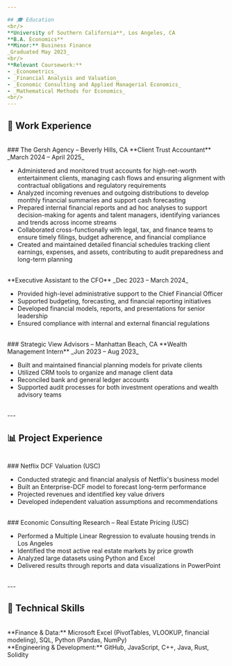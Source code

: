 ```yaml
---

## 🎓 Education
<br/>
**University of Southern California**, Los Angeles, CA  
**B.A. Economics**  
**Minor:** Business Finance  
_Graduated May 2023_
<br/>
**Relevant Coursework:**  
- _Econometrics_ 
- _Financial Analysis and Valuation_  
- _Economic Consulting and Applied Managerial Economics_  
- _Mathematical Methods for Economics_
<br/>
---
```


## 💼 Work Experience
<br/>
### The Gersh Agency – Beverly Hills, CA  
**Client Trust Accountant**  
_March 2024 – April 2025_

- Administered and monitored trust accounts for high-net-worth entertainment clients, managing cash flows and ensuring alignment with contractual obligations and regulatory requirements  
- Analyzed incoming revenues and outgoing distributions to develop monthly financial summaries and support cash forecasting 
- Prepared internal financial reports and ad hoc analyses to support decision-making for agents and talent managers, identifying variances and trends across income streams
- Collaborated cross-functionally with legal, tax, and finance teams to ensure timely filings, budget adherence, and financial compliance 
- Created and maintained detailed financial schedules tracking client earnings, expenses, and assets, contributing to audit preparedness and long-term planning  
<br/>
**Executive Assistant to the CFO**  
_Dec 2023 – March 2024_

- Provided high-level administrative support to the Chief Financial Officer  
- Supported budgeting, forecasting, and financial reporting initiatives  
- Developed financial models, reports, and presentations for senior leadership  
- Ensured compliance with internal and external financial regulations  
<br/>
### Strategic View Advisors – Manhattan Beach, CA  
**Wealth Management Intern**  
_Jun 2023 – Aug 2023_

- Built and maintained financial planning models for private clients  
- Utilized CRM tools to organize and manage client data  
- Reconciled bank and general ledger accounts  
- Supported audit processes for both investment operations and wealth advisory teams  
<br/>
---

## 📊 Project Experience
<br/>
### Netflix DCF Valuation (USC)

- Conducted strategic and financial analysis of Netflix's business model  
- Built an Enterprise-DCF model to forecast long-term performance  
- Projected revenues and identified key value drivers  
- Developed independent valuation assumptions and recommendations  
<br/>
### Economic Consulting Research – Real Estate Pricing (USC)

- Performed a Multiple Linear Regression to evaluate housing trends in Los Angeles  
- Identified the most active real estate markets by price growth  
- Analyzed large datasets using Python and Excel  
- Delivered results through reports and data visualizations in PowerPoint  
<br/>
---

## 🧰 Technical Skills
<br/>
**Finance & Data:**  
Microsoft Excel (PivotTables, VLOOKUP, financial modeling), SQL, Python (Pandas, NumPy)  
<br/>
**Engineering & Development:**  
GitHub, JavaScript, C++, Java, Rust, Solidity